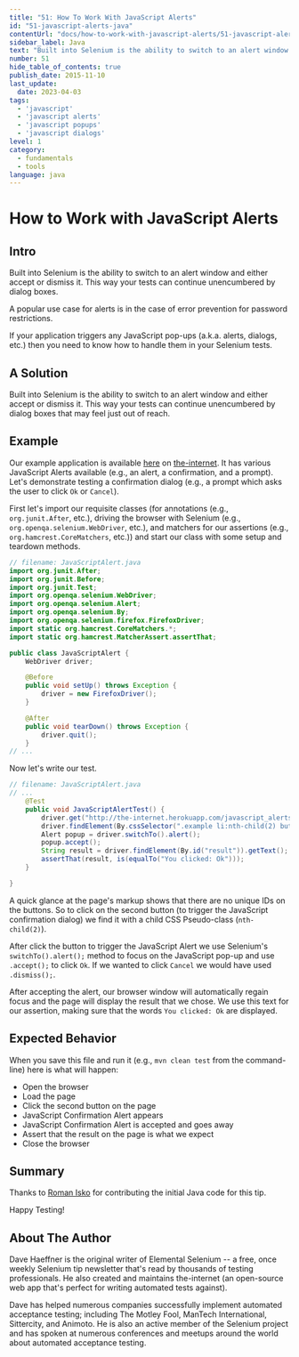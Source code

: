 ```yaml
---
title: "51: How To Work With JavaScript Alerts"
id: "51-javascript-alerts-java"
contentUrl: "docs/how-to-work-with-javascript-alerts/51-javascript-alerts-java"
sidebar_label: Java
text: "Built into Selenium is the ability to switch to an alert window and either accept or dismiss it. This way your tests can continue unencumbered by dialog boxes that may feel just out of reach."
number: 51
hide_table_of_contents: true
publish_date: 2015-11-10
last_update:
  date: 2023-04-03
tags:
  - 'javascript'
  - 'javascript alerts'
  - 'javascript popups'
  - 'javascript dialogs'
level: 1
category:
  - fundamentals
  - tools
language: java
---
```


# How to Work with JavaScript Alerts

## Intro

Built into Selenium is the ability to switch to an alert window and either accept or dismiss it. This way your tests can continue unencumbered by dialog boxes.

A popular use case for alerts is in the case of error prevention for password restrictions.

If your application triggers any JavaScript pop-ups (a.k.a. alerts, dialogs, etc.) then you need to know how to handle them in your Selenium tests.

## A Solution

Built into Selenium is the ability to switch to an alert window and either accept or dismiss it. This way your tests can continue unencumbered by dialog boxes that may feel just out of reach.


## Example

Our example application is available [here](http://the-internet.herokuapp.com/javascript_alerts) on [the-internet](http://github.com/tourdedave/the-internet). It has various JavaScript Alerts available (e.g., an alert, a confirmation, and a prompt). Let's demonstrate testing a confirmation dialog (e.g., a prompt which asks the user to click `Ok` or `Cancel`).

First let's import our requisite classes (for annotations (e.g., `org.junit.After`, etc.), driving the browser with Selenium (e.g., `org.openqa.selenium.WebDriver`, etc.), and matchers for our assertions (e.g., `org.hamcrest.CoreMatchers`, etc.)) and start our class with some setup and teardown methods.

```java
// filename: JavaScriptAlert.java
import org.junit.After;
import org.junit.Before;
import org.junit.Test;
import org.openqa.selenium.WebDriver;
import org.openqa.selenium.Alert;
import org.openqa.selenium.By;
import org.openqa.selenium.firefox.FirefoxDriver;
import static org.hamcrest.CoreMatchers.*;
import static org.hamcrest.MatcherAssert.assertThat;

public class JavaScriptAlert {
    WebDriver driver;

    @Before
    public void setUp() throws Exception {
        driver = new FirefoxDriver();
    }

    @After
    public void tearDown() throws Exception {
        driver.quit();
    }
// ...
```

Now let's write our test.

```java
// filename: JavaScriptAlert.java
// ...
    @Test
    public void JavaScriptAlertTest() {
        driver.get("http://the-internet.herokuapp.com/javascript_alerts");
        driver.findElement(By.cssSelector(".example li:nth-child(2) button")).click();
        Alert popup = driver.switchTo().alert();
        popup.accept();
        String result = driver.findElement(By.id("result")).getText();
        assertThat(result, is(equalTo("You clicked: Ok")));
    }

}
```

A quick glance at the page's markup shows that there are no unique IDs on the buttons. So to click on the second button (to trigger the JavaScript confirmation dialog) we find it with a child CSS Pseudo-class (`nth-child(2)`).

After click the button to trigger the JavaScript Alert we use Selenium's `switchTo().alert();` method to focus on the JavaScript pop-up and use `.accept();` to click `Ok`. If we wanted to click `Cancel` we would have used `.dismiss();`.

After accepting the alert, our browser window will automatically regain focus and the page will display the result that we chose. We use this text for our assertion, making sure that the words `You clicked: Ok` are displayed.


## Expected Behavior

When you save this file and run it (e.g., `mvn clean test` from the command-line) here is what will happen:

+ Open the browser
+ Load the page
+ Click the second button on the page
+ JavaScript Confirmation Alert appears
+ JavaScript Confirmation Alert is accepted and goes away
+ Assert that the result on the page is what we expect
+ Close the browser

## Summary

Thanks to [Roman Isko](https://github.com/RomanIsko) for contributing the initial Java code for this tip.

Happy Testing!

## About The Author

Dave Haeffner is the original writer of Elemental Selenium -- a free, once weekly Selenium tip newsletter that's read by thousands of testing professionals. He also created and maintains the-internet (an open-source web app that's perfect for writing automated tests against).

Dave has helped numerous companies successfully implement automated acceptance testing; including The Motley Fool, ManTech International, Sittercity, and Animoto. He is also an active member of the Selenium project and has spoken at numerous conferences and meetups around the world about automated acceptance testing.
